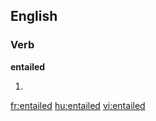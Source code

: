 ==English==

===Verb===
'''entailed'''

# {{past of|[[entail]]}}

{{anagrams:en/adeeilnt}}
[[fr:entailed]]
[[hu:entailed]]
[[vi:entailed]]